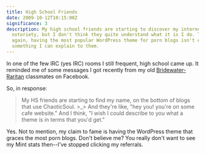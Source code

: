 ```yaml
---
title: High School Friends
date: 2009-10-12T10:15:00Z
significance: 3
description: My high school friends are starting to discover my internet
  notoriety, but I don't think they quite understand what it is I do. Then
  again, having the most popular WordPress theme for porn blogs isn't exactly
  something I can explain to them.
---
```


In one of the few IRC (yes IRC) rooms I still frequent, high school came up. It reminded me of some messages I got recently from my old [Bridewater-Raritan][1] classmates on Facebook.

So, in response:

> My HS friends are starting to find my name, on the bottom of blogs that use ChaoticSoul.
> \>_>
> And they're like, "hey you! you're on some cafe website."
> And I think, "I wish I could describe to you what a theme is in terms that you'd get."

Yes. Not to mention, my claim to fame is having the WordPress theme that graces the most porn blogs. Don't believe me? You really don't want to see my Mint stats then--I've stopped clicking my referrals.

[1]: http://en.wikipedia.org/wiki/Bridgewater-Raritan_High_School
